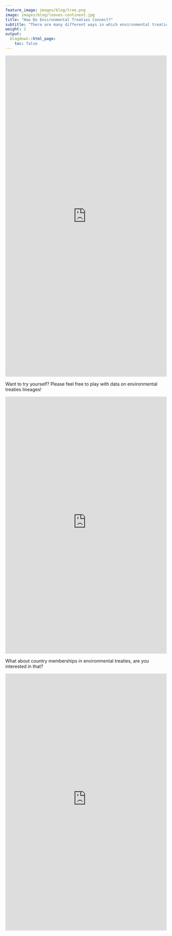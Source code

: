 ```yaml
---
feature_image: images/blog/tree.png
image: images/blog/leaves-continent.jpg
title: "How Do Environmental Treaties Connect?"
subtitle: "There are many different ways in which environmental treaties can be linked. Here we propose a few ways in which manyenviron data in can help tell stories about the environment."
weight: 2
output:
  blogdown::html_page:
    toc: false
---
```


<iframe height="1000" width="100%" frameborder="no" src="https://globalgov.github.io/manyenviron/articles/connect.html"> </iframe>

Want to try yourself? Please feel free to play with data on environmental treaties lineages!

<iframe height="800" width="100%" frameborder="no" src="https://genevaglobalgov.shinyapps.io/lineage/"> </iframe>

What about country memberships in environmental treaties, are you interested in that?

<iframe height="800" width="100%" frameborder="no" src="https://genevaglobalgov.shinyapps.io/memberships/"> </iframe>
